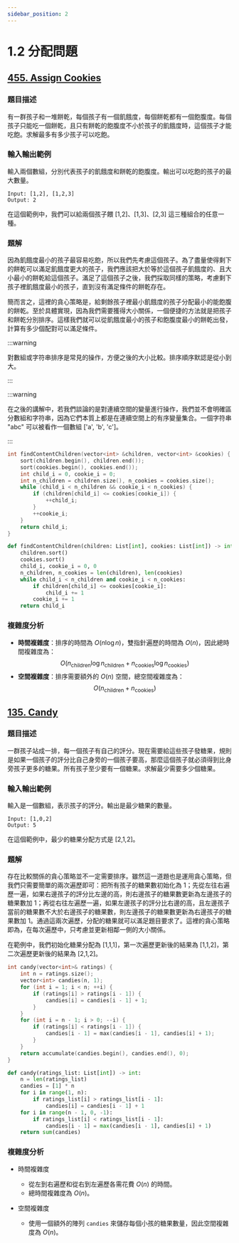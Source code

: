 ```yaml
---
sidebar_position: 2
---
```


# 1.2 分配問題

## [455. Assign Cookies](https://leetcode.com/problems/assign-cookies/)

### 題目描述

有一群孩子和一堆餅乾，每個孩子有一個飢餓度，每個餅乾都有一個飽腹度。每個孩子只能吃一個餅乾，且只有餅乾的飽腹度不小於孩子的飢餓度時，這個孩子才能吃飽。求解最多有多少孩子可以吃飽。

### 輸入輸出範例

輸入兩個數組，分別代表孩子的飢餓度和餅乾的飽腹度。輸出可以吃飽的孩子的最大數量。

```
Input: [1,2], [1,2,3]
Output: 2
```

在這個範例中，我們可以給兩個孩子餵 [1,2]、[1,3]、[2,3] 這三種組合的任意一種。

### 題解

因為飢餓度最小的孩子最容易吃飽，所以我們先考慮這個孩子。為了盡量使得剩下的餅乾可以滿足飢餓度更大的孩子，我們應該把大於等於這個孩子飢餓度的、且大小最小的餅乾給這個孩子。滿足了這個孩子之後，我們採取同樣的策略，考慮剩下孩子裡飢餓度最小的孩子，直到沒有滿足條件的餅乾存在。

簡而言之，這裡的貪心策略是，給剩餘孩子裡最小飢餓度的孩子分配最小的能飽腹的餅乾。至於具體實現，因為我們需要獲得大小關係，一個便捷的方法就是把孩子和餅乾分別排序。這樣我們就可以從飢餓度最小的孩子和飽腹度最小的餅乾出發，計算有多少個配對可以滿足條件。

:::warning

對數組或字符串排序是常見的操作，方便之後的大小比較。排序順序默認是從小到大。

:::

:::warning

在之後的講解中，若我們談論的是對連續空間的變量進行操作，我們並不會明確區分數組和字符串，因為它們本質上都是在連續空間上的有序變量集合。一個字符串 "abc" 可以被看作一個數組 ['a', 'b', 'c']。

:::

<Tabs>
<TabItem value="cpp" label="C++">

```cpp
int findContentChildren(vector<int> &children, vector<int> &cookies) {
    sort(children.begin(), children.end());
    sort(cookies.begin(), cookies.end());
    int child_i = 0, cookie_i = 0;
    int n_children = children.size(), n_cookies = cookies.size();
    while (child_i < n_children && cookie_i < n_cookies) {
        if (children[child_i] <= cookies[cookie_i]) {
            ++child_i;
        }
        ++cookie_i;
    }
    return child_i;
}
```

</TabItem>
<TabItem value="py" label="Python">

```py
def findContentChildren(children: List[int], cookies: List[int]) -> int:
    children.sort()
    cookies.sort()
    child_i, cookie_i = 0, 0
    n_children, n_cookies = len(children), len(cookies)
    while child_i < n_children and cookie_i < n_cookies:
        if children[child_i] <= cookies[cookie_i]:
            child_i += 1
        cookie_i += 1
    return child_i
```

</TabItem>

</Tabs>

### 複雜度分析

- **時間複雜度**：排序的時間為 $O(n \log n)$，雙指針遍歷的時間為 $O(n)$，因此總時間複雜度為：
  $$
  O(n_{\text{children}} \log n_{\text{children}} + n_{\text{cookies}} \log n_{\text{cookies}})
  $$
- **空間複雜度**：排序需要額外的 $O(n)$ 空間，總空間複雜度為：
  $$
  O(n_{\text{children}} + n_{\text{cookies}})
  $$

## [135. Candy](https://leetcode.com/problems/candy/)

### 題目描述

一群孩子站成一排，每一個孩子有自己的評分。現在需要給這些孩子發糖果，規則是如果一個孩子的評分比自己身旁的一個孩子要高，那麼這個孩子就必須得到比身旁孩子更多的糖果。所有孩子至少要有一個糖果。求解最少需要多少個糖果。

### 輸入輸出範例

輸入是一個數組，表示孩子的評分。輸出是最少糖果的數量。

```
Input: [1,0,2]
Output: 5
```
在這個範例中，最少的糖果分配方式是 [2,1,2]。


### 題解

存在比較關係的貪心策略並不一定需要排序。雖然這一道題也是運用貪心策略，但我們只需要簡單的兩次遍歷即可：把所有孩子的糖果數初始化為 1；先從左往右遍歷一遍，如果右邊孩子的評分比左邊的高，則右邊孩子的糖果數更新為左邊孩子的糖果數加 1；再從右往左遍歷一遍，如果左邊孩子的評分比右邊的高，且左邊孩子當前的糖果數不大於右邊孩子的糖果數，則左邊孩子的糖果數更新為右邊孩子的糖果數加 1。通過這兩次遍歷，分配的糖果就可以滿足題目要求了。這裡的貪心策略即為，在每次遍歷中，只考慮並更新相鄰一側的大小關係。

在範例中，我們初始化糖果分配為 [1,1,1]，第一次遍歷更新後的結果為 [1,1,2]，第二次遍歷更新後的結果為 [2,1,2]。

<Tabs>
<TabItem value="cpp" label="C++">

```cpp
int candy(vector<int>& ratings) {
    int n = ratings.size();
    vector<int> candies(n, 1);
    for (int i = 1; i < n; ++i) {
        if (ratings[i] > ratings[i - 1]) {
            candies[i] = candies[i - 1] + 1;
        }
    }
    for (int i = n - 1; i > 0; --i) {
        if (ratings[i] < ratings[i - 1]) {
            candies[i - 1] = max(candies[i - 1], candies[i] + 1);
        }
    }
    return accumulate(candies.begin(), candies.end(), 0);
}
```

</TabItem>
<TabItem value="py" label="Python">

```py
def candy(ratings_list: List[int]) -> int:
    n = len(ratings_list)
    candies = [1] * n
    for i in range(1, n):
        if ratings_list[i] > ratings_list[i - 1]:
            candies[i] = candies[i - 1] + 1
    for i in range(n - 1, 0, -1):
        if ratings_list[i] < ratings_list[i - 1]:
            candies[i - 1] = max(candies[i - 1], candies[i] + 1)
    return sum(candies)
```

</TabItem>

</Tabs>

### 複雜度分析

- 時間複雜度
    - 從左到右遍歷和從右到左遍歷各需花費 $O(n)$ 的時間。
    - 總時間複雜度為 $O(n)$。

- 空間複雜度
    - 使用一個額外的陣列 `candies` 來儲存每個小孩的糖果數量，因此空間複雜度為 $O(n)$。